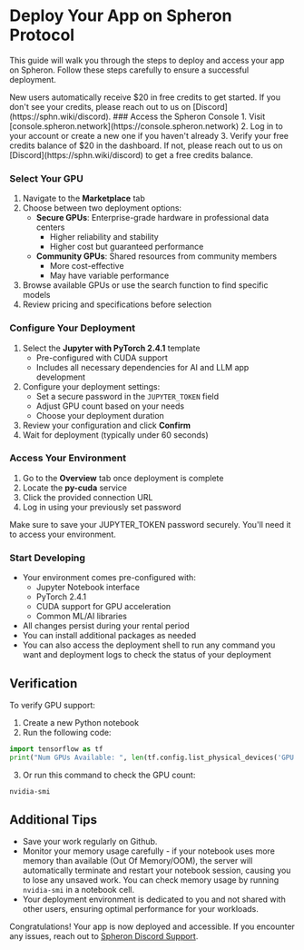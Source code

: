 
# Deploy Your App on Spheron Protocol

This guide will walk you through the steps to deploy and access your app on Spheron. Follow these steps carefully to ensure a successful deployment.

<Callout type="info">
  New users automatically receive $20 in free credits to get started. If you don't see your credits, please reach out to us on [Discord](https://sphn.wiki/discord).
</Callout>

<Steps>
### Access the Spheron Console
1. Visit [console.spheron.network](https://console.spheron.network)
2. Log in to your account or create a new one if you haven't already
3. Verify your free credits balance of $20 in the dashboard. If not, please reach out to us on [Discord](https://sphn.wiki/discord) to get a free credits balance.

### Select Your GPU
1. Navigate to the **Marketplace** tab
2. Choose between two deployment options:
    - **Secure GPUs**: Enterprise-grade hardware in professional data centers
      - Higher reliability and stability
      - Higher cost but guaranteed performance
    - **Community GPUs**: Shared resources from community members
      - More cost-effective
      - May have variable performance
3. Browse available GPUs or use the search function to find specific models
4. Review pricing and specifications before selection

### Configure Your Deployment
1. Select the **Jupyter with PyTorch 2.4.1** template
   - Pre-configured with CUDA support
   - Includes all necessary dependencies for AI and LLM app development
2. Configure your deployment settings:
   - Set a secure password in the `JUPYTER_TOKEN` field
   - Adjust GPU count based on your needs
   - Choose your deployment duration
3. Review your configuration and click **Confirm**
4. Wait for deployment (typically under 60 seconds)

### Access Your Environment
1. Go to the **Overview** tab once deployment is complete
2. Locate the **py-cuda** service
3. Click the provided connection URL
4. Log in using your previously set password

<Callout type="warning">
  Make sure to save your JUPYTER_TOKEN password securely. You'll need it to access your environment.
</Callout>

### Start Developing
- Your environment comes pre-configured with:
  - Jupyter Notebook interface
  - PyTorch 2.4.1
  - CUDA support for GPU acceleration
  - Common ML/AI libraries
- All changes persist during your rental period
- You can install additional packages as needed
- You can also access the deployment shell to run any command you want and deployment logs to check the status of your deployment
</Steps>


## Verification
To verify GPU support:
1. Create a new Python notebook
2. Run the following code:
```python
import tensorflow as tf
print("Num GPUs Available: ", len(tf.config.list_physical_devices('GPU')))
```
3. Or run this command to check the GPU count:
```bash
nvidia-smi
```

## Additional Tips
- Save your work regularly on Github.
- Monitor your memory usage carefully - if your notebook uses more memory than available (Out Of Memory/OOM), the server will automatically terminate and restart your notebook session, causing you to lose any unsaved work. You can check memory usage by running `nvidia-smi` in a notebook cell.
- Your deployment environment is dedicated to you and not shared with other users, ensuring optimal performance for your workloads.


Congratulations! Your app is now deployed and accessible. If you encounter any issues, reach out to [Spheron Discord Support](https://sphn.wiki/discord).